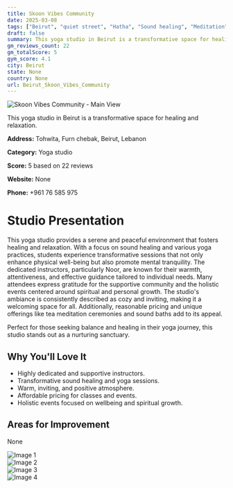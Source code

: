 ```yaml
---
title: Skoon Vibes Community
date: 2025-03-08
tags: ["Beirut", "quiet street", "Hatha", "Sound healing", "Meditation", "cozy", "supportive community", "Beirut"]  
draft: false
summary: This yoga studio in Beirut is a transformative space for healing and relaxation.
gm_reviews_count: 22
gm_totalScore: 5
gym_score: 4.1
city: Beirut
state: None
country: None
url: Beirut_Skoon_Vibes_Community
---
```


<div className="aspect-[16/9] relative my-8">
  <img 
    src="https://lh3.googleusercontent.com/gps-cs-s/AB5caB874g81ahiXkp_Sn-a-YN9Ydd4o8zwAv5sCQaOPr9TO5XodnbZ7R1izCFSrIIdDaxPg4sb347UXQ5ilwJr4DRPRxXf7CC6dg75G2i1Y-7HdLbIEwdDSPwpq6Kabukx0W5oR5hw=w1920-h1080-k-no"
    alt="Skoon Vibes Community - Main View"
    className="object-cover absolute inset-0 w-full h-full rounded-lg"
  />
</div>

This yoga studio in Beirut is a transformative space for healing and relaxation.

**Address:** Tohwita, Furn chebak, Beirut, Lebanon

**Category:** Yoga studio

**Score:** 5 based on 22 reviews

**Website:** None

**Phone:** +961 76 585 975

# Studio Presentation

This yoga studio provides a serene and peaceful environment that fosters healing and relaxation. With a focus on sound healing and various yoga practices, students experience transformative sessions that not only enhance physical well-being but also promote mental tranquility. The dedicated instructors, particularly Noor, are known for their warmth, attentiveness, and effective guidance tailored to individual needs. Many attendees express gratitude for the supportive community and the holistic events centered around spiritual and personal growth. The studio's ambiance is consistently described as cozy and inviting, making it a welcoming space for all. Additionally, reasonable pricing and unique offerings like tea meditation ceremonies and sound baths add to its appeal.

Perfect for those seeking balance and healing in their yoga journey, this studio stands out as a nurturing sanctuary.

## Why You'll Love It

- Highly dedicated and supportive instructors.
- Transformative sound healing and yoga sessions.
- Warm, inviting, and positive atmosphere.
- Affordable pricing for classes and events.
- Holistic events focused on wellbeing and spiritual growth.

## Areas for Improvement

None

<div className="grid grid-cols-1 xl:grid-cols-2 gap-4 my-8">
<div className="aspect-[4/3] relative"><img src="https://lh3.googleusercontent.com/gps-cs-s/AB5caB-bBITLdq-PwC_TSJ3ZpyBy9g2oZV0qPXqYg7PFDDjX4WrHMQLDDdxlpowjjK-5q39zoh5Qxr9Sim4TWXwt3N6zKIXhaRg76lzYsDDNnUB7cVvMpJ8Yfl6VY0X6PYK1LUiFUrss=w1920-h1080-k-no" alt="Image 1" className="object-cover absolute inset-0 w-full h-full rounded-lg" /></div>
<div className="aspect-[4/3] relative"><img src="https://lh3.googleusercontent.com/gps-cs-s/AB5caB90Z4c6VZppl6K-LKRBcQZ6K3FczCKJKI7si7JuiO5mMD11wb7f9NuwbjtkZ9pN-U85FNid2vgOtJ0l_Su2XYPyuU7DgULv9e2OIoOWkeCk6dIwky554v05hBeX0EU3IhvNsrQ=w1920-h1080-k-no" alt="Image 2" className="object-cover absolute inset-0 w-full h-full rounded-lg" /></div>
<div className="aspect-[4/3] relative"><img src="https://lh3.googleusercontent.com/gps-cs-s/AB5caB_h-e0QgNwnWKGrilfqjhwRZhdViUFzhFf4eaybo5rgW13HjUoTJjutqJNQ4VUYscqDCtGfHPfe31G4x9UwKT1Cm-Sc6GtxfSnJzF9qCmhbylFR71yzqCdj32JkMNWR7GEJJxxyKw=w1920-h1080-k-no" alt="Image 3" className="object-cover absolute inset-0 w-full h-full rounded-lg" /></div>
<div className="aspect-[4/3] relative"><img src="https://lh3.googleusercontent.com/gps-cs-s/AB5caB_Tlt1LdRwVhZ_ecweIQXvwe2tcUyASBrWPdEOfsSu-mcNtUBUuWyYNmNFy_2oaQKFKv4E8s2PluWpXbz4LHu0YJ-axWE4RlbRdf3k3kq6U9hboK3hf7gi-GpjcpkGZibUmcEo84Q=w1920-h1080-k-no" alt="Image 4" className="object-cover absolute inset-0 w-full h-full rounded-lg" /></div>
</div>